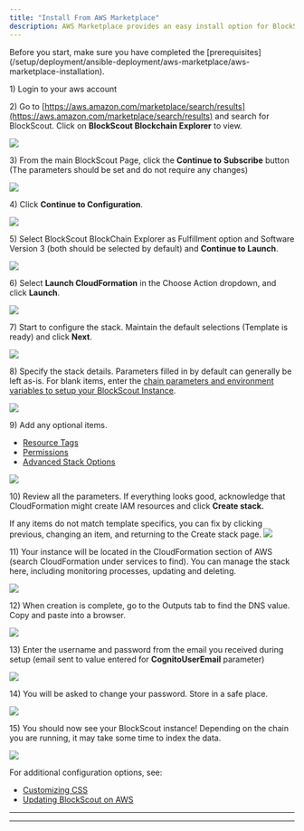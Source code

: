 ```yaml
---
title: "Install From AWS Marketplace"
description: AWS Marketplace provides an easy install option for BlockScout
---
```


<Info>
Before you start, make sure you have completed the [prerequisites](/setup/deployment/ansible-deployment/aws-marketplace/aws-marketplace-installation).

</Info>

1\) Login to your aws account

2\) Go to [https://aws.amazon.com/marketplace/search/results](https://aws.amazon.com/marketplace/search/results) and search for BlockScout. Click on **BlockScout Blockchain Explorer** to view.

<Frame caption="">
  <img src="/images/4ca742de-image.jpeg" />
</Frame>

3\) From the main BlockScout Page, click the **Continue to** **Subscribe** button (The parameters should be set and do not require any changes)

<Frame caption="">
  <img src="/images/676b0266-image.jpeg" />
</Frame>

4\) Click **Continue to Configuration**.

<Frame caption="">
  <img src="/images/2409a6a6-image.jpeg" />
</Frame>

5\) Select BlockScout BlockChain Explorer as Fulfillment option and Software Version 3 (both should be selected by default) and **Continue to Launch**.

<Frame caption="">
  <img src="/images/fdf1728b-image.jpeg" />
</Frame>

6\) Select **Launch CloudFormation** in the Choose Action dropdown, and click **Launch**.

<Frame caption="">
  <img src="/images/4e98f371-image.jpeg" />
</Frame>

7\) Start to configure the stack. Maintain the default selections (Template is ready) and click **Next**.

<Frame caption="">
  <img src="/images/f9cf5375-image.jpeg" />
</Frame>

8\) Specify the stack details. Parameters filled in by default can generally be left as-is. For blank items, enter the [chain parameters and environment variables to setup your BlockScout Instance](/setup/deployment/ansible-deployment/aws-marketplace/aws-marketplace-installation#installation-parameters).

<Frame caption="Click next once all parameters are entered">
  <img src="/images/407c2a71-image.jpeg" />
</Frame>

9\) Add any optional items.

* [Resource Tags](https://docs.aws.amazon.com/AWSCloudFormation/latest/UserGuide/aws-properties-resource-tags.html?icmpid=docs_cfn_console)
* [Permissions](https://docs.aws.amazon.com/AWSCloudFormation/latest/UserGuide/using-iam-servicerole.html?icmpid=docs_cfn_console)
* [Advanced Stack Options](https://docs.aws.amazon.com/AWSCloudFormation/latest/UserGuide/cfn-console-add-tags.html?icmpid=docs_cfn_console)

<Frame caption="Click Next after filling in any additional options">
  <img src="/images/5c12146b-image.jpeg" />
</Frame>

10\) Review all the parameters. If everything looks good, acknowledge that CloudFormation might create IAM resources and click **Create stack.**

<Info>
If any items do not match template specifics, you can fix by clicking previous, changing an item, and returning to the Create stack page.

</Info>

<Frame caption="">
  <img src="/images/985fead4-image.jpeg" />
</Frame>

11\) Your instance will be located in the CloudFormation section of AWS (search CloudFormation under services to find). You can manage the stack here, including monitoring processes, updating and deleting.

<Frame caption="Instance creation in CloudFormation">
  <img src="/images/b93d8bec-image.jpeg" />
</Frame>

12\) When creation is complete, go to the Outputs tab to find the DNS value. Copy and paste into a browser.

<Frame caption="">
  <img src="/images/03693717-image.jpeg" />
</Frame>

13\) Enter the username and password from the email you received during setup (email sent to value entered for **CognitoUserEmail** parameter)

<Frame caption="">
  <img src="/images/b8801799-image.jpeg" />
</Frame>

14\) You will be asked to change your password. Store in a safe place.

<Frame caption="">
  <img src="/images/d2a58226-image.jpeg" />
</Frame>

15\) You should now see your BlockScout instance! Depending on the chain you are running, it may take some time to index the data.

<Frame caption="A brand new instance of BlockScout starting to index">
  <img src="/images/595d6a15-image.jpeg" />
</Frame>

For additional configuration options, see:

* [Customizing CSS](/setup/deployment/ansible-deployment/aws-marketplace/customizing-css)
* [Updating BlockScout on AWS](/setup/deployment/ansible-deployment/aws-marketplace/updating-and-redeploying-in-aws)

***

***